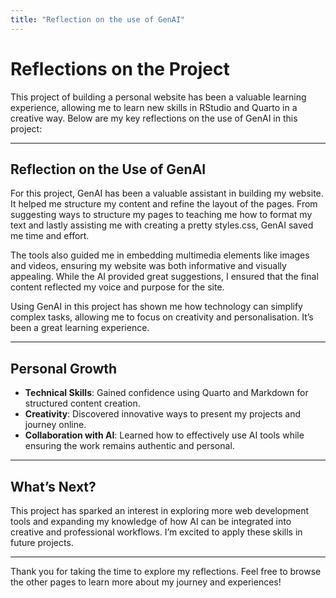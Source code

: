 ```yaml
---
title: "Reflection on the use of GenAI"
---
```


# Reflections on the Project

This project of building a personal website has been a valuable learning experience, allowing me to learn new skills in RStudio and Quarto in a creative way. Below are my key reflections on the use of GenAI in this project:

---

## Reflection on the Use of GenAI

For this project, GenAI has been a valuable assistant in building my website. It helped me structure my content and refine the layout of the pages. From suggesting ways to structure my pages to teaching me how to format my text and lastly assisting me with creating a pretty styles.css, GenAI saved me time and effort.

The tools also guided me in embedding multimedia elements like images and videos, ensuring my website was both informative and visually appealing. While the AI provided great suggestions, I ensured that the final content reflected my voice and purpose for the site.

Using GenAI in this project has shown me how technology can simplify complex tasks, allowing me to focus on creativity and personalisation. It’s been a great learning experience.

---

## Personal Growth

- **Technical Skills**: Gained confidence using Quarto and Markdown for structured content creation.
- **Creativity**: Discovered innovative ways to present my projects and journey online.
- **Collaboration with AI**: Learned how to effectively use AI tools while ensuring the work remains authentic and personal.

---

## What’s Next?

This project has sparked an interest in exploring more web development tools and expanding my knowledge of how AI can be integrated into creative and professional workflows. I’m excited to apply these skills in future projects.

---

Thank you for taking the time to explore my reflections. Feel free to browse the other pages to learn more about my journey and experiences!